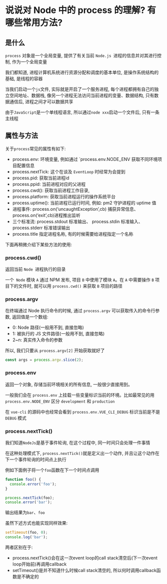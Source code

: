 # 说说对 Node 中的 process 的理解? 有哪些常用方法? 

## 是什么

`process` 对象是一个全局变量, 提供了有关当前 `Node.js `进程的信息并对其进行控制, 作为一个全局变量

我们都知道, 进程计算机系统进行资源分配和调度的基本单位, 是操作系统结构的基础, 是线程的容器

当我们启动一个`js`文件, 实际就是开启了一个服务进程, 每个进程都拥有自己的独立空间地址、数据栈, 像另一个进程无法访问当前进程的变量、数据结构, 只有数据通信后, 进程之间才可以数据共享

由于`JavaScript`是一个单线程语言, 所以通过`node xxx`启动一个文件后, 只有一条主线程

## 属性与方法

关于`process`常见的属性有如下: 

- process.env: 环境变量, 例如通过 `process.env.NODE_ENV 获取不同环境项目配置信息
- process.nextTick: 这个在谈及 `EventLoop` 时经常为会提到
- process.pid: 获取当前进程id
- process.ppid: 当前进程对应的父进程
- process.cwd(): 获取当前进程工作目录, 
- process.platform: 获取当前进程运行的操作系统平台
- process.uptime(): 当前进程已运行时间, 例如: pm2 守护进程的 uptime 值
- 进程事件:  process.on(‘uncaughtException’,cb) 捕获异常信息、 process.on(‘exit’,cb)进程推出监听
- 三个标准流:  process.stdout 标准输出、 process.stdin 标准输入、 process.stderr 标准错误输出
- process.title 指定进程名称, 有的时候需要给进程指定一个名称

下面再稍微介绍下某些方法的使用: 

### process.cwd()

返回当前 `Node `进程执行的目录

一个` Node` 模块 `A` 通过 NPM 发布, 项目 `B` 中使用了模块 `A`。在 `A` 中需要操作 `B` 项目下的文件时, 就可以用 `process.cwd()` 来获取 `B` 项目的路径

### process.argv

在终端通过 Node 执行命令的时候, 通过 `process.argv` 可以获取传入的命令行参数, 返回值是一个数组: 

- 0: Node 路径(一般用不到, 直接忽略)
- 1: 被执行的 JS 文件路径(一般用不到, 直接忽略)
- 2~n: 真实传入命令的参数

所以, 我们只要从 `process.argv[2]` 开始获取就好了

```js showLineNumbers copy
const args = process.argv.slice(2);
```

### process.env

返回一个对象, 存储当前环境相关的所有信息, 一般很少直接用到。

一般我们会在 `process.env` 上挂载一些变量标识当前的环境。比如最常见的用 `process.env.NODE_ENV` 区分 `development` 和 `production`

在 `vue-cli` 的源码中也经常会看到 `process.env.VUE_CLI_DEBUG` 标识当前是不是 `DEBUG` 模式

### process.nextTick()

我们知道`NodeJs`是基于事件轮询, 在这个过程中, 同一时间只会处理一件事情

在这种处理模式下, `process.nextTick()`就是定义出一个动作, 并且让这个动作在下一个事件轮询的时间点上执行

例如下面例子将一个`foo`函数在下一个时间点调用

```js showLineNumbers copy
function foo() {
  console.error('foo');
}

process.nextTick(foo);
console.error('bar');
```

输出结果为`bar`、`foo`

虽然下述方式也能实现同样效果: 

```js showLineNumbers copy
setTimeout(foo, 0);
console.log('bar');
```

两者区别在于: 

- process.nextTick()会在这一次event loop的call stack清空后(下一次event loop开始前)再调用callback
- setTimeout()是并不知道什么时候call stack清空的, 所以何时调用callback函数是不确定的

